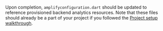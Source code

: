 Upon completion, `amplifyconfiguration.dart` should be updated to reference provisioned backend analytics resources. Note that these files should already be a part of your project if you followed the [Project setup walkthrough](/lib/project-setup/create-application).
